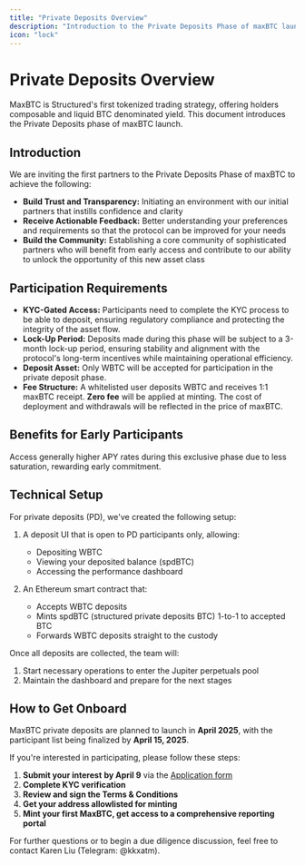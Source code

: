 ```yaml
---
title: "Private Deposits Overview"
description: "Introduction to the Private Deposits Phase of maxBTC launch"
icon: "lock"
---
```


# Private Deposits Overview

MaxBTC is Structured's first tokenized trading strategy, offering holders composable and liquid BTC denominated yield. This document introduces the Private Deposits phase of maxBTC launch.

## Introduction

We are inviting the first partners to the Private Deposits Phase of maxBTC to achieve the following:

- **Build Trust and Transparency:** Initiating an environment with our initial partners that instills confidence and clarity
- **Receive Actionable Feedback:** Better understanding your preferences and requirements so that the protocol can be improved for your needs
- **Build the Community:** Establishing a core community of sophisticated partners who will benefit from early access and contribute to our ability to unlock the opportunity of this new asset class

## Participation Requirements

- **KYC-Gated Access:** Participants need to complete the KYC process to be able to deposit, ensuring regulatory compliance and protecting the integrity of the asset flow.
- **Lock-Up Period:** Deposits made during this phase will be subject to a 3-month lock-up period, ensuring stability and alignment with the protocol's long-term incentives while maintaining operational efficiency.
- **Deposit Asset:** Only WBTC will be accepted for participation in the private deposit phase.
- **Fee Structure:** A whitelisted user deposits WBTC and receives 1:1 maxBTC receipt. **Zero fee** will be applied at minting. The cost of deployment and withdrawals will be reflected in the price of maxBTC.

## Benefits for Early Participants

<Card title="Enhanced Early-Adopter Yield" icon="chart-line" className="w-full mb-4">
  Access generally higher APY rates during this exclusive phase due to less saturation, rewarding early commitment.
</Card>

## Technical Setup

For private deposits (PD), we've created the following setup:

1. A deposit UI that is open to PD participants only, allowing:
   - Depositing WBTC
   - Viewing your deposited balance (spdBTC)
   - Accessing the performance dashboard

2. An Ethereum smart contract that:
   - Accepts WBTC deposits
   - Mints spdBTC (structured private deposits BTC) 1-to-1 to accepted BTC
   - Forwards WBTC deposits straight to the custody

Once all deposits are collected, the team will:
1. Start necessary operations to enter the Jupiter perpetuals pool
2. Maintain the dashboard and prepare for the next stages

## How to Get Onboard

MaxBTC private deposits are planned to launch in **April 2025**, with the participant list being finalized by **April 15, 2025**.

If you're interested in participating, please follow these steps:

1. **Submit your interest** **by April 9** via the [Application form](https://forms.gle/9cCjRwgad6Z6QPCx6)
2. **Complete KYC verification**
3. **Review and sign the Terms & Conditions**
4. **Get your address allowlisted for minting**
5. **Mint your first MaxBTC, get access to a comprehensive reporting portal**

For further questions or to begin a due diligence discussion, feel free to contact Karen Liu (Telegram: @kkxatm). 
